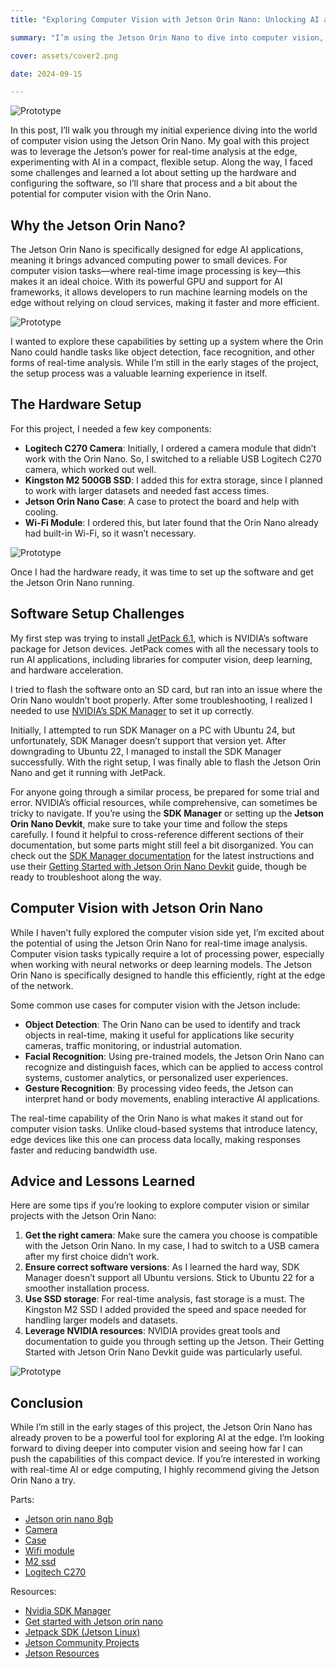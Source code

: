 ```yaml
---
title: "Exploring Computer Vision with Jetson Orin Nano: Unlocking AI at the Edge"

summary: "I’m using the Jetson Orin Nano to dive into computer vision, harnessing its power for real-time analysis"

cover: assets/cover2.png

date: 2024-09-15

---
```


![Prototype](./assets/jetson.jpg)

In this post, I’ll walk you through my initial experience diving into the world of computer vision using the Jetson Orin Nano. My goal with this project was to leverage the Jetson’s power for real-time analysis at the edge, experimenting with AI in a compact, flexible setup. Along the way, I faced some challenges and learned a lot about setting up the hardware and configuring the software, so I’ll share that process and a bit about the potential for computer vision with the Orin Nano.

## Why the Jetson Orin Nano?


The Jetson Orin Nano is specifically designed for edge AI applications, meaning it brings advanced computing power to small devices. For computer vision tasks—where real-time image processing is key—this makes it an ideal choice. With its powerful GPU and support for AI frameworks, it allows developers to run machine learning models on the edge without relying on cloud services, making it faster and more efficient.

![Prototype](./assets/1.jpeg)

I wanted to explore these capabilities by setting up a system where the Orin Nano could handle tasks like object detection, face recognition, and other forms of real-time analysis. While I’m still in the early stages of the project, the setup process was a valuable learning experience in itself.

## The Hardware Setup

For this project, I needed a few key components:

-	**Logitech C270 Camera**: Initially, I ordered a camera module that didn’t work with the Orin Nano. So, I switched to a reliable USB Logitech C270 camera, which worked out well.
-	**Kingston M2 500GB SSD**: I added this for extra storage, since I planned to work with larger datasets and needed fast access times.
-	**Jetson Orin Nano Case**: A case to protect the board and help with cooling.
-	**Wi-Fi Module**: I ordered this, but later found that the Orin Nano already had built-in Wi-Fi, so it wasn’t necessary.

![Prototype](./assets/2.jpeg)

Once I had the hardware ready, it was time to set up the software and get the Jetson Orin Nano running.

## Software Setup Challenges

My first step was trying to install [JetPack 6.1](https://developer.nvidia.com/embedded/jetpack), which is NVIDIA’s software package for Jetson devices. JetPack comes with all the necessary tools to run AI applications, including libraries for computer vision, deep learning, and hardware acceleration.

I tried to flash the software onto an SD card, but ran into an issue where the Orin Nano wouldn’t boot properly. After some troubleshooting, I realized I needed to use [NVIDIA’s SDK Manager](https://developer.nvidia.com/sdk-manager) to set it up correctly.

Initially, I attempted to run SDK Manager on a PC with Ubuntu 24, but unfortunately, SDK Manager doesn’t support that version yet. After downgrading to Ubuntu 22, I managed to install the SDK Manager successfully. With the right setup, I was finally able to flash the Jetson Orin Nano and get it running with JetPack.

For anyone going through a similar process, be prepared for some trial and error. NVIDIA’s official resources, while comprehensive, can sometimes be tricky to navigate. If you’re using the **SDK Manager** or setting up the **Jetson Orin Nano Devkit**, make sure to take your time and follow the steps carefully. I found it helpful to cross-reference different sections of their documentation, but some parts might still feel a bit disorganized. You can check out the [SDK Manager documentation](https://developer.nvidia.com/sdk-manager) for the latest instructions and use their [Getting Started with Jetson Orin Nano Devkit](https://developer.nvidia.com/embedded/learn/get-started-jetson-orin-nano-devkit) guide, though be ready to troubleshoot along the way.

## Computer Vision with Jetson Orin Nano

While I haven’t fully explored the computer vision side yet, I’m excited about the potential of using the Jetson Orin Nano for real-time image analysis. Computer vision tasks typically require a lot of processing power, especially when working with neural networks or deep learning models. The Jetson Orin Nano is specifically designed to handle this efficiently, right at the edge of the network.

Some common use cases for computer vision with the Jetson include:

-	**Object Detection**: The Orin Nano can be used to identify and track objects in real-time, making it useful for applications like security cameras, traffic monitoring, or industrial automation.
-	**Facial Recognition**: Using pre-trained models, the Jetson Orin Nano can recognize and distinguish faces, which can be applied to access control systems, customer analytics, or personalized user experiences.
-	**Gesture Recognition**: By processing video feeds, the Jetson can interpret hand or body movements, enabling interactive AI applications.

The real-time capability of the Orin Nano is what makes it stand out for computer vision tasks. Unlike cloud-based systems that introduce latency, edge devices like this one can process data locally, making responses faster and reducing bandwidth use.

## Advice and Lessons Learned

Here are some tips if you’re looking to explore computer vision or similar projects with the Jetson Orin Nano:

1.	**Get the right camera**: Make sure the camera you choose is compatible with the Jetson Orin Nano. In my case, I had to switch to a USB camera after my first choice didn’t work.
2.	**Ensure correct software versions**: As I learned the hard way, SDK Manager doesn’t support all Ubuntu versions. Stick to Ubuntu 22 for a smoother installation process.
3.	**Use SSD storage**: For real-time analysis, fast storage is a must. The Kingston M2 SSD I added provided the speed and space needed for handling larger models and datasets.
4.	**Leverage NVIDIA resources**: NVIDIA provides great tools and documentation to guide you through setting up the Jetson. Their Getting Started with Jetson Orin Nano Devkit guide was particularly useful.

![Prototype](./assets/3.jpeg)

## Conclusion

While I’m still in the early stages of this project, the Jetson Orin Nano has already proven to be a powerful tool for exploring AI at the edge. I’m looking forward to diving deeper into computer vision and seeing how far I can push the capabilities of this compact device. If you’re interested in working with real-time AI or edge computing, I highly recommend giving the Jetson Orin Nano a try.


Parts:

- [Jetson orin nano 8gb](https://www.amazon.com/dp/B0BZJTQ5YP?ref=ppx_yo2ov_dt_b_fed_asin_title&th=1)
- [Camera](https://www.amazon.com/dp/B07T43K7LC?ref=ppx_yo2ov_dt_b_fed_asin_title)
- [Case](https://www.amazon.com/dp/B0CG38BS5S?ref=ppx_yo2ov_dt_b_fed_asin_title)
- [Wifi module](https://www.amazon.com/dp/B07SGDRG34?ref=ppx_yo2ov_dt_b_fed_asin_title)
- [M2 ssd](https://www.amazon.com/dp/B0DBR9RZLV?ref=ppx_yo2ov_dt_b_fed_asin_title&th=1)
- [Logitech C270](https://www.amazon.com/Logitech-Desktop-Widescreen-Calling-Recording/dp/B004FHO5Y6/ref=sr_1_3?crid=28RVDROT3XZU6&dib=eyJ2IjoiMSJ9.dWLnishmnhzeI4z58p0Q0eOB0vAW5crj4jbTAOzzisQR8QSze5Xk9IZ4YJz2mSLArPAv59FH-nViCQQr8CVEtKAAk7CksRblj9eIAi806Qb_N4R9l01hGw73l_rZYz1QWxh5aCWIBrstRWi9144mD0w8BCJJUY24LPZC3mRXjfa1cdnCcIZIVqfrjgIbMfgTZWy-nua7330KNen2uyCo39kcwEaQY0g5CPaE5Kg0t5E.jH9-mA2g5W8LeB4jPze6hMAYKGaJnS9nR9gN7CFtcac&dib_tag=se&keywords=logitech+c270+hd+webcam&qid=1729434490&sprefix=C270%2Caps%2C233&sr=8-3)

Resources:

- [Nvidia SDK Manager](https://developer.nvidia.com/sdk-manager)
- [Get started with Jetson orin nano](https://developer.nvidia.com/embedded/learn/get-started-jetson-orin-nano-devkit)
- [Jetpack SDK (Jetson Linux)](https://developer.nvidia.com/embedded/jetpack)
- [Jetson Community Projects](https://developer.nvidia.com/embedded/community/jetson-projects)
- [Jetson Resources](https://developer.nvidia.com/embedded-computing)
